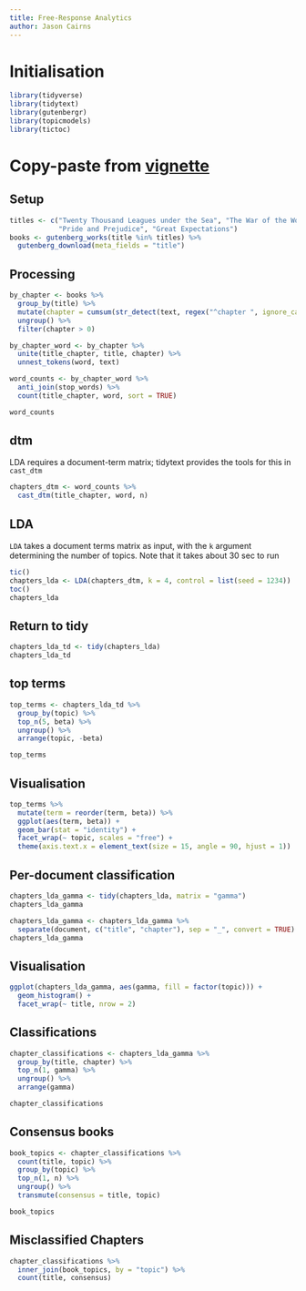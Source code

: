 ---
title: Free-Response Analytics
author: Jason Cairns
---
# Initialisation

```{r}
library(tidyverse)
library(tidytext)
library(gutenbergr)
library(topicmodels)
library(tictoc)
```

# Copy-paste from [vignette](https://cran.r-project.org/web/packages/tidytext/vignettes/topic_modeling.html)

## Setup

```{r}
titles <- c("Twenty Thousand Leagues under the Sea", "The War of the Worlds",
            "Pride and Prejudice", "Great Expectations")
books <- gutenberg_works(title %in% titles) %>%
  gutenberg_download(meta_fields = "title")
```

## Processing

```{r}
by_chapter <- books %>%
  group_by(title) %>%
  mutate(chapter = cumsum(str_detect(text, regex("^chapter ", ignore_case = TRUE)))) %>%
  ungroup() %>%
  filter(chapter > 0)

by_chapter_word <- by_chapter %>%
  unite(title_chapter, title, chapter) %>%
  unnest_tokens(word, text)

word_counts <- by_chapter_word %>%
  anti_join(stop_words) %>%
  count(title_chapter, word, sort = TRUE)

word_counts
```

## dtm

LDA requires a document-term matrix; tidytext provides the tools for this in `cast_dtm`

```{r}
chapters_dtm <- word_counts %>%
  cast_dtm(title_chapter, word, n)
```

## LDA

`LDA` takes a document terms matrix as input, with the `k` argument determining the number of topics. Note that it takes about 30 sec to run

```{r}
tic()
chapters_lda <- LDA(chapters_dtm, k = 4, control = list(seed = 1234))
toc()
chapters_lda
```

## Return to tidy

```{r}
chapters_lda_td <- tidy(chapters_lda)
chapters_lda_td
```

## top terms

```{r}
top_terms <- chapters_lda_td %>%
  group_by(topic) %>%
  top_n(5, beta) %>%
  ungroup() %>%
  arrange(topic, -beta)

top_terms
```

## Visualisation

```{r}
top_terms %>%
  mutate(term = reorder(term, beta)) %>%
  ggplot(aes(term, beta)) +
  geom_bar(stat = "identity") +
  facet_wrap(~ topic, scales = "free") +
  theme(axis.text.x = element_text(size = 15, angle = 90, hjust = 1))
```

## Per-document classification

```{r}
chapters_lda_gamma <- tidy(chapters_lda, matrix = "gamma")
chapters_lda_gamma
```

```{r}
chapters_lda_gamma <- chapters_lda_gamma %>%
  separate(document, c("title", "chapter"), sep = "_", convert = TRUE)
chapters_lda_gamma
```

## Visualisation

```{r}
ggplot(chapters_lda_gamma, aes(gamma, fill = factor(topic))) +
  geom_histogram() +
  facet_wrap(~ title, nrow = 2)
```

## Classifications

```{r}
chapter_classifications <- chapters_lda_gamma %>%
  group_by(title, chapter) %>%
  top_n(1, gamma) %>%
  ungroup() %>%
  arrange(gamma)

chapter_classifications
```

## Consensus books

```{r}
book_topics <- chapter_classifications %>%
  count(title, topic) %>%
  group_by(topic) %>%
  top_n(1, n) %>%
  ungroup() %>%
  transmute(consensus = title, topic)

book_topics
```

## Misclassified Chapters

```{r}
chapter_classifications %>%
  inner_join(book_topics, by = "topic") %>%
  count(title, consensus)
```








